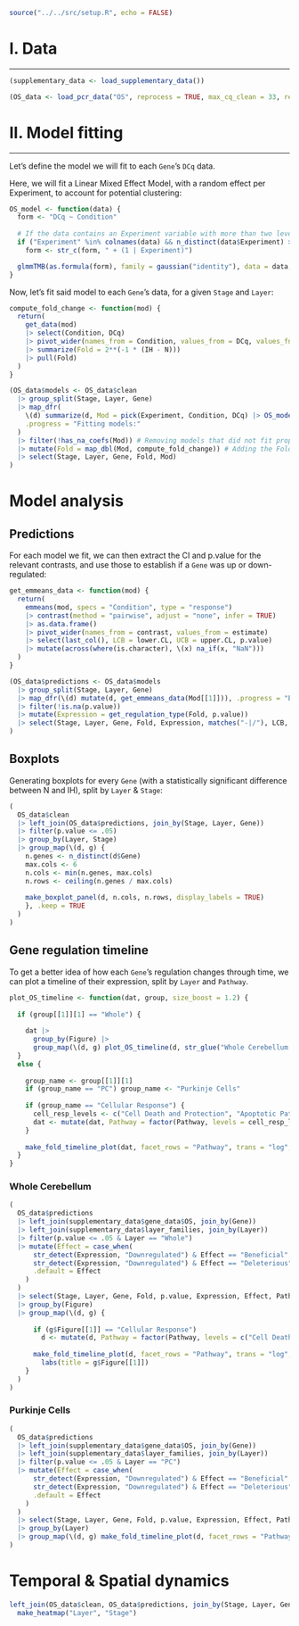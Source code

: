 ```r
source("../../src/setup.R", echo = FALSE)
```

<!---------------------------------------------------------->
<!---------------------------------------------------------->
# I. Data
***

```r
(supplementary_data <- load_supplementary_data())
```

```r
(OS_data <- load_pcr_data("OS", reprocess = TRUE, max_cq_clean = 33, refit = FALSE))
```

<!---------------------------------------------------------->
<!---------------------------------------------------------->
# II. Model fitting
***

Let's define the model we will fit to each `Gene`'s `DCq` data. 

Here, we will fit a Linear Mixed Effect Model, with a random effect per Experiment, to account for potential clustering:

```r
OS_model <- function(data) {
  form <- "DCq ~ Condition"
  
  # If the data contains an Experiment variable with more than two levels, add a random effect by Experiment
  if ("Experiment" %in% colnames(data) && n_distinct(data$Experiment) >= 2) 
    form <- str_c(form, " + (1 | Experiment)")

  glmmTMB(as.formula(form), family = gaussian("identity"), data = data, contrasts = list(Condition = "contr.sum"))
}
```

Now, let's fit said model to each `Gene`'s data, for a given `Stage` and `Layer`:

```r
compute_fold_change <- function(mod) {
  return(
    get_data(mod)
    |> select(Condition, DCq)
    |> pivot_wider(names_from = Condition, values_from = DCq, values_fn = mean)
    |> summarize(Fold = 2**(-1 * (IH - N)))
    |> pull(Fold)
  )
}
```

```r
(OS_data$models <- OS_data$clean
  |> group_split(Stage, Layer, Gene)
  |> map_dfr(
    \(d) summarize(d, Mod = pick(Experiment, Condition, DCq) |> OS_model() |> list(), .by = c(Stage, Layer, Gene)), 
    .progress = "Fitting models:"
  )
  |> filter(!has_na_coefs(Mod)) # Removing models that did not fit properly
  |> mutate(Fold = map_dbl(Mod, compute_fold_change)) # Adding the Fold change
  |> select(Stage, Layer, Gene, Fold, Mod)
)
```

# Model analysis

## Predictions

For each model we fit, we can then extract the CI and p.value for the relevant contrasts, and use those to establish if a `Gene` was up or down-regulated:

```r
get_emmeans_data <- function(mod) {
  return(
    emmeans(mod, specs = "Condition", type = "response")
    |> contrast(method = "pairwise", adjust = "none", infer = TRUE)
    |> as.data.frame()
    |> pivot_wider(names_from = contrast, values_from = estimate)
    |> select(last_col(), LCB = lower.CL, UCB = upper.CL, p.value)
    |> mutate(across(where(is.character), \(x) na_if(x, "NaN")))
  )
}
```

```r
(OS_data$predictions <- OS_data$models
  |> group_split(Stage, Layer, Gene)
  |> map_dfr(\(d) mutate(d, get_emmeans_data(Mod[[1]])), .progress = "Extracting model predictions:")
  |> filter(!is.na(p.value))
  |> mutate(Expression = get_regulation_type(Fold, p.value))
  |> select(Stage, Layer, Gene, Fold, Expression, matches("-|/"), LCB, UCB, p.value)
)
```

## Boxplots

Generating boxplots for every `Gene` (with a statistically significant difference between N and IH), split by `Layer` & `Stage`:

```r
(
  OS_data$clean 
  |> left_join(OS_data$predictions, join_by(Stage, Layer, Gene))
  |> filter(p.value <= .05)
  |> group_by(Layer, Stage)
  |> group_map(\(d, g) {
    n.genes <- n_distinct(d$Gene)
    max.cols <- 6
    n.cols <- min(n.genes, max.cols)
    n.rows <- ceiling(n.genes / max.cols)
  
    make_boxplot_panel(d, n.cols, n.rows, display_labels = TRUE)
    }, .keep = TRUE
  )
)
```


## Gene regulation timeline

To get a better idea of how each `Gene`'s regulation changes through time, we can plot a timeline of their expression, split by `Layer` and `Pathway`.

```r
plot_OS_timeline <- function(dat, group, size_boost = 1.2) {
  
  if (group[[1]][1] == "Whole") {
    
    dat |>
      group_by(Figure) |> 
      group_map(\(d, g) plot_OS_timeline(d, str_glue("Whole Cerebellum - {first(g[[1]])}"), 1.5))
  }
  else {
    
    group_name <- group[[1]][1]
    if (group_name == "PC") group_name <- "Purkinje Cells"
    
    if (group_name == "Cellular Response") {
      cell_resp_levels <- c("Cell Death and Protection", "Apoptotic Pathways", "Inflammation Pathways", "Autophagy and Mitophagy")
      dat <- mutate(dat, Pathway = factor(Pathway, levels = cell_resp_levels))
    }
    
    make_fold_timeline_plot(dat, facet_rows = "Pathway", trans = "log", color_by = "Effect", size_boost = size_boost)
  }
}
```

### Whole Cerebellum

```r
(
  OS_data$predictions 
  |> left_join(supplementary_data$gene_data$OS, join_by(Gene))
  |> left_join(supplementary_data$layer_families, join_by(Layer))
  |> filter(p.value <= .05 & Layer == "Whole")
  |> mutate(Effect = case_when(
      str_detect(Expression, "Downregulated") & Effect == "Beneficial" ~ "Deleterious",
      str_detect(Expression, "Downregulated") & Effect == "Deleterious" ~ "Beneficial",
      .default = Effect
    )
  )
  |> select(Stage, Layer, Gene, Fold, p.value, Expression, Effect, Pathway, Figure)
  |> group_by(Figure)
  |> group_map(\(d, g) {
      
      if (g$Figure[[1]] == "Cellular Response") 
        d <- mutate(d, Pathway = factor(Pathway, levels = c("Cell Death and Protection", "Apoptotic Pathways", "Inflammation Pathways", "Autophagy and Mitophagy")))
    
      make_fold_timeline_plot(d, facet_rows = "Pathway", trans = "log", color_by = "Effect", colors = colors_effect, size_boost = 2) +
        labs(title = g$Figure[[1]])
    }
  )
)
```

### Purkinje Cells

```r
(
  OS_data$predictions 
  |> left_join(supplementary_data$gene_data$OS, join_by(Gene))
  |> left_join(supplementary_data$layer_families, join_by(Layer))
  |> filter(p.value <= .05 & Layer == "PC")
  |> mutate(Effect = case_when(
      str_detect(Expression, "Downregulated") & Effect == "Beneficial" ~ "Deleterious",
      str_detect(Expression, "Downregulated") & Effect == "Deleterious" ~ "Beneficial",
      .default = Effect
    )
  )
  |> select(Stage, Layer, Gene, Fold, p.value, Expression, Effect, Pathway)
  |> group_by(Layer)
  |> group_map(\(d, g) make_fold_timeline_plot(d, facet_rows = "Pathway", trans = "log", color_by = "Effect", size_boost = 1.5) + labs(title = g$Layer[[1]]))
)
```

# Temporal & Spatial dynamics

```r

left_join(OS_data$clean, OS_data$predictions, join_by(Stage, Layer, Gene)) |> 
  make_heatmap("Layer", "Stage")
```
